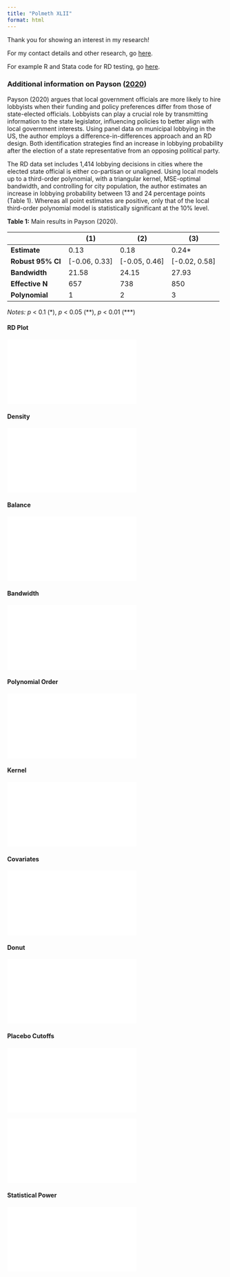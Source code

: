 ---
title: "Polmeth XLII"
format: html
---

Thank you for showing an interest in my research!

For my contact details and other research, go [here](https://mellealbada.github.io/).

For example R and Stata code for RD testing, go [here](https://mellealbada.github.io/rdtesting).

### Additional information on Payson ([2020](https://doi.org/10.1017/S0003055420000118))

Payson (2020) argues that local government officials are more likely to hire lobbyists when their funding and policy preferences differ from those of state-elected officials. Lobbyists can play a crucial role by transmitting information to the state legislator, influencing policies to better align with local government interests. Using panel data on municipal lobbying in the US, the author employs a difference-in-differences approach and an RD design. Both identification strategies find an increase in lobbying probability after the election of a state representative from an opposing political party.

The RD data set includes 1,414 lobbying decisions in cities where the elected state official is either co-partisan or unaligned. Using local models up to a third-order polynomial, with a triangular kernel, MSE-optimal bandwidth, and controlling for city population, the author estimates an increase in lobbying probability between 13 and 24 percentage points (Table 1). Whereas all point estimates are positive, only that of the local third-order polynomial model is statistically significant at the 10% level.

**Table 1:** Main results in Payson (2020).

|                   | \(1\)           | \(2\)           | \(3\)           |
|-------------------|-----------------|-----------------|-----------------|
| **Estimate**      | 0.13            | 0.18            | 0.24\*          |
| **Robust 95% CI** | \[-0.06, 0.33\] | \[-0.05, 0.46\] | \[-0.02, 0.58\] |
| **Bandwidth**     | 21.58           | 24.15           | 27.93           |
| **Effective N**   | 657             | 738             | 850             |
| **Polynomial**    | 1               | 2               | 3               |

*Notes:* *p* \< 0.1 (\*), *p* \< 0.05 (\*\*), *p* \< 0.01 (\*\*\*)

#### RD Plot

![](payson_plots2.pdf)

#### Density

![](pay_density.pdf)

#### Balance

![](pay_balance.pdf)

#### Bandwidth

![](pay_bw.pdf)

#### Polynomial Order

![](pay_pol.pdf)

#### Kernel

![](pay_kern.pdf)

#### Covariates

![](pay_cov.pdf)

#### Donut

![](pay_donut.pdf)

#### Placebo Cutoffs

![](pay_cutoff_both.pdf)

![](pay_cutoff_sep.pdf)

#### Statistical Power

![](pay_power.pdf)
